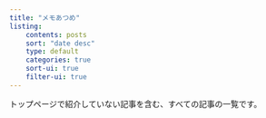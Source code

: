 ```yaml
---
title: "メモあつめ"
listing:
    contents: posts
    sort: "date desc"
    type: default
    categories: true
    sort-ui: true
    filter-ui: true
---
```


トップページで紹介していない記事を含む、すべての記事の一覧です。